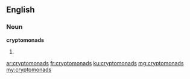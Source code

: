 ==English==

===Noun===
'''cryptomonads'''

# {{plural of|cryptomonad}}

[[ar:cryptomonads]]
[[fr:cryptomonads]]
[[ku:cryptomonads]]
[[mg:cryptomonads]]
[[my:cryptomonads]]